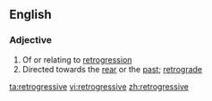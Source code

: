 ==English==

===Adjective===
{{en-adj}}

# Of or relating to [[retrogression]]
# Directed towards the [[rear]] or the [[past]]; [[retrograde]]

[[ta:retrogressive]]
[[vi:retrogressive]]
[[zh:retrogressive]]